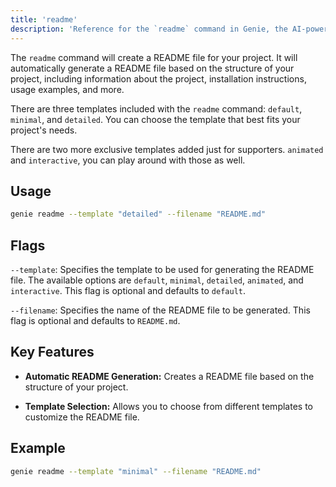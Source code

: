 ```yaml
---
title: 'readme'
description: 'Reference for the `readme` command in Genie, the AI-powered CLI companion.'
---
```


The `readme` command will create a README file for your project. It will automatically generate a README file based on the structure of your project, including information about the project, installation instructions, usage examples, and more.

There are three templates included with the `readme` command: `default`, `minimal`, and `detailed`. You can choose the template that best fits your project's needs.

There are two more exclusive templates added just for supporters. `animated` and `interactive`, you can play around with those as well.


## Usage

```bash
genie readme --template "detailed" --filename "README.md"
```

## Flags

`--template`: Specifies the template to be used for generating the README file. The available options are `default`, `minimal`, `detailed`, `animated`, and `interactive`. This flag is optional and defaults to `default`.

`--filename`: Specifies the name of the README file to be generated. This flag is optional and defaults to `README.md`.

## Key Features

- **Automatic README Generation:** Creates a README file based on the structure of your project.

- **Template Selection:** Allows you to choose from different templates to customize the README file.

## Example

```bash
genie readme --template "minimal" --filename "README.md"
```
